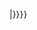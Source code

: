 {{futurepage|User talk:解放的高加索/{{{2|2009}}}年{{{3|1}}}月|{{#ifeq:{{CURRENTYEAR}}|{{{2|2009}}}|{{#ifeq:{{CURRENTMONTHNAME}}|{{{3|1}}}月|'''{{{3|1}}}'''|{{{3|1}}}}}|{{{3|1}}}}}}}<noinclude>{{Documentation}}</noinclude>